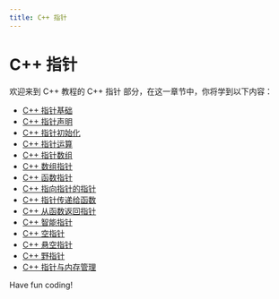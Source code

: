 ```yaml
---
title: C++ 指针
---
```


# C++ 指针

欢迎来到 C++ 教程的 C++ 指针 部分，在这一章节中，你将学到以下内容：

- [C++ 指针基础](./0-cpp-pointer-basics.mdx)
- [C++ 指针声明](./1-cpp-pointer-declaration.mdx)
- [C++ 指针初始化](./2-cpp-pointer-initialization.mdx)
- [C++ 指针运算](./3-cpp-pointer-arithmetic.mdx)
- [C++ 指针数组](./4-cpp-pointer-array.mdx)
- [C++ 数组指针](./5-cpp-array-pointer.mdx)
- [C++ 函数指针](./6-cpp-function-pointer.mdx)
- [C++ 指向指针的指针](./7-cpp-pointer-to-pointer.mdx)
- [C++ 指针传递给函数](./8-cpp-pointer-passing-to-function.mdx)
- [C++ 从函数返回指针](./9-cpp-return-pointer-from-function.mdx)
- [C++ 智能指针](./10-cpp-smart-pointer.mdx)
- [C++ 空指针](./11-cpp-null-pointer.mdx)
- [C++ 悬空指针](./12-cpp-dangling-pointer.mdx)
- [C++ 野指针](./13-cpp-wild-pointer.mdx)
- [C++ 指针与内存管理](./14-cpp-pointer-and-memory-management.mdx)

Have fun coding!